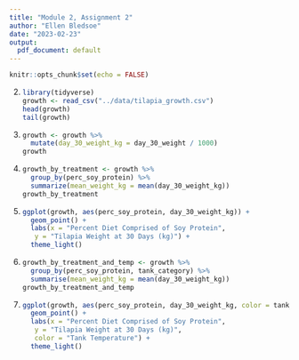 ```yaml
---
title: "Module 2, Assignment 2"
author: "Ellen Bledsoe"
date: "2023-02-23"
output:
  pdf_document: default
---
```


```r
knitr::opts_chunk$set(echo = FALSE)
```

2.  

    ```r
    library(tidyverse)
    growth <- read_csv("../data/tilapia_growth.csv")
    head(growth)
    tail(growth)
    ```

3.  

    ```r
    growth <- growth %>% 
      mutate(day_30_weight_kg = day_30_weight / 1000)
    growth
    ```

4.  

    ```r
    growth_by_treatment <- growth %>% 
      group_by(perc_soy_protein) %>% 
      summarize(mean_weight_kg = mean(day_30_weight_kg))
    growth_by_treatment
    ```

5.  

    ```r
    ggplot(growth, aes(perc_soy_protein, day_30_weight_kg)) +
      geom_point() +
      labs(x = "Percent Diet Comprised of Soy Protein",
       y = "Tilapia Weight at 30 Days (kg)") +
      theme_light()
    ```

6.  

    ```r
    growth_by_treatment_and_temp <- growth %>% 
      group_by(perc_soy_protein, tank_category) %>% 
      summarise(mean_weight_kg = mean(day_30_weight_kg))
    growth_by_treatment_and_temp
    ```

7.  

    ```r
    ggplot(growth, aes(perc_soy_protein, day_30_weight_kg, color = tank_category)) +
      geom_point() +
      labs(x = "Percent Diet Comprised of Soy Protein",
       y = "Tilapia Weight at 30 Days (kg)",
       color = "Tank Temperature") +
      theme_light()
    ```
